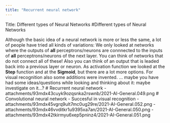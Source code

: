 ```yaml
---
title: "Recurrent neural network"
---
```


Title: Different types of Neural Networks
#Different types of Neural Networks

Although the basic idea of a neural network is more or less the same, a lot of people have tried all kinds of variations:
We only looked at networks where the outputs of **all** perceptrons/neurons are connnected to the inputs of **all** perceptrons/neurons of the next layer. You can think of networks that do not connect all of these! Also you can think of an output that is leaded back into a previous layer or neuron.
As activation function we looked at the **Step** function and at the **Sigmoid**, but there are a lot more options.
For visual recognition also some additions were invented.
... maybe you have had some ideas/questions while looking and thinking about it: maybe investigate on it...?
# Recurrent neural network
- attachments/93mdx43cuyk9ozqsnka2rswnb/2021-AI-General.049.png
# Convolutional neural network
    - Succesful in visual recognition
    - attachments/93mdx45vgrq9ult7mc0ug29re/2021-AI-General.052.png
    - attachments/93mdx46vvditkr1u9395xa7an/2021-AI-General.050.png
    - attachments/93mdx42tkirmyu6xep5pninz4/2021-AI-General.051.png
